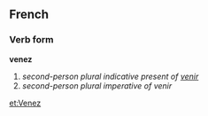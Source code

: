==French==
===Verb form===
'''venez'''

# ''second-person plural indicative present of [[venir]]''
# ''second-person plural imperative of venir''

[[et:Venez]]